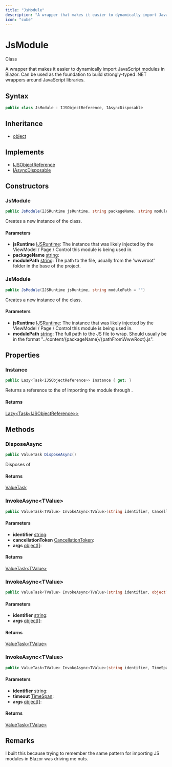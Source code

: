 ```yaml
---
title: "JsModule"
description: "A wrapper that makes it easier to dynamically import JavaScript modules in Blazor."
icon: "cube"
---
```


# JsModule

<Badge variant="outline">Class</Badge>

A wrapper that makes it easier to dynamically import JavaScript modules in Blazor. Can be used as the foundation 
to build strongly-typed .NET wrappers around JavaScript libraries.

## Syntax

```csharp
public class JsModule : IJSObjectReference, IAsyncDisposable
```

## Inheritance

- [object](https://learn.microsoft.com/dotnet/api/system.object)

## Implements

- [IJSObjectReference](https://learn.microsoft.com/dotnet/api/microsoft.jsinterop.ijsobjectreference)
- [IAsyncDisposable](https://learn.microsoft.com/dotnet/api/system.iasyncdisposable)

## Constructors

### JsModule

```csharp
public JsModule(IJSRuntime jsRuntime, string packageName, string modulePath)
```

Creates a new instance of the <xref href="CloudNimble.BlazorEssentials.JsModule" data-throw-if-not-resolved="false"></xref> class.

#### Parameters

- **jsRuntime** [IJSRuntime](https://learn.microsoft.com/dotnet/api/microsoft.jsinterop.ijsruntime): The <xref href="Microsoft.JSInterop.IJSRuntime" data-throw-if-not-resolved="false"></xref> instance that was likely injected by the ViewModel / Page / Control this module is 
being used in.
- **packageName** [string](https://learn.microsoft.com/dotnet/api/system.string): 
- **modulePath** [string](https://learn.microsoft.com/dotnet/api/system.string): The path to the file, usually from the 'wwwroot' folder in the base of the project.

### JsModule

```csharp
public JsModule(IJSRuntime jsRuntime, string modulePath = "")
```

Creates a new instance of the <xref href="CloudNimble.BlazorEssentials.JsModule" data-throw-if-not-resolved="false"></xref> class.

#### Parameters

- **jsRuntime** [IJSRuntime](https://learn.microsoft.com/dotnet/api/microsoft.jsinterop.ijsruntime): The <xref href="Microsoft.JSInterop.IJSRuntime" data-throw-if-not-resolved="false"></xref> instance that was likely injected by the ViewModel / Page / Control this module is 
being used in.
- **modulePath** [string](https://learn.microsoft.com/dotnet/api/system.string): The full path to the JS file to wrap. Should usually be in the format "../content/{packageName}/{pathFromWwwRoot}.js".


## Properties

### Instance

```csharp
public Lazy<Task<IJSObjectReference>> Instance { get; }
```

Returns a <xref href="System.Lazy%601" data-throw-if-not-resolved="false"></xref> reference to the <xref href="System.Threading.Tasks.Task%601" data-throw-if-not-resolved="false"></xref> of importing the module through
<xref href="Microsoft.JSInterop.IJSRuntime" data-throw-if-not-resolved="false"></xref>.

#### Returns

[Lazy&lt;Task&lt;IJSObjectReference&gt;&gt;](https://learn.microsoft.com/dotnet/api/system.lazy-1)


## Methods

### DisposeAsync

```csharp
public ValueTask DisposeAsync()
```

Disposes of

#### Returns

[ValueTask](https://learn.microsoft.com/dotnet/api/system.threading.tasks.valuetask)

### InvokeAsync&lt;TValue&gt;

```csharp
public ValueTask<TValue> InvokeAsync<TValue>(string identifier, CancellationToken cancellationToken, object?[]? args = null)
```

#### Parameters

- **identifier** [string](https://learn.microsoft.com/dotnet/api/system.string): 
- **cancellationToken** [CancellationToken](https://learn.microsoft.com/dotnet/api/system.threading.cancellationtoken): 
- **args** [object[]](https://learn.microsoft.com/dotnet/api/system.object): 

#### Returns

[ValueTask&lt;TValue&gt;](https://learn.microsoft.com/dotnet/api/system.threading.tasks.valuetask-1)

### InvokeAsync&lt;TValue&gt;

```csharp
public ValueTask<TValue> InvokeAsync<TValue>(string identifier, object?[]? args = null)
```

#### Parameters

- **identifier** [string](https://learn.microsoft.com/dotnet/api/system.string): 
- **args** [object[]](https://learn.microsoft.com/dotnet/api/system.object): 

#### Returns

[ValueTask&lt;TValue&gt;](https://learn.microsoft.com/dotnet/api/system.threading.tasks.valuetask-1)

### InvokeAsync&lt;TValue&gt;

```csharp
public ValueTask<TValue> InvokeAsync<TValue>(string identifier, TimeSpan timeout, object?[]? args = null)
```

#### Parameters

- **identifier** [string](https://learn.microsoft.com/dotnet/api/system.string): 
- **timeout** [TimeSpan](https://learn.microsoft.com/dotnet/api/system.timespan): 
- **args** [object[]](https://learn.microsoft.com/dotnet/api/system.object): 

#### Returns

[ValueTask&lt;TValue&gt;](https://learn.microsoft.com/dotnet/api/system.threading.tasks.valuetask-1)


## Remarks

I built this because trying to remember the same pattern for importing JS modules in Blazor was driving me nuts.


